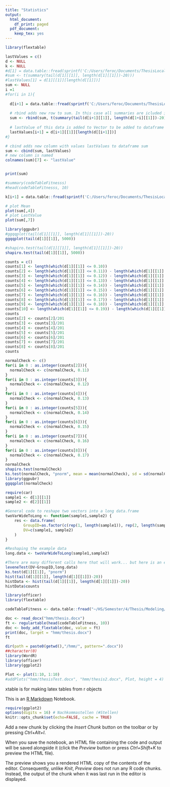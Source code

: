 ```yaml
---
title: "Statistics"
output:
  html_document:
    df_print: paged
  pdf_document:
    keep_tex: yes
---
```


```r
library(flextable)

lastValues = c()
d <- NULL
k <- NULL
#d[1] = data.table::fread(sprintf('C:/Users/feroc/Documents/ThesisLocal/SimulationTree/mRNA_s22_c64_gl3_gn22_#0/initAaNumb_20/similar_true/aaRS_s23/livingAars_#0/output_s%s/codeTableFitness.csv', 0), header=FALSE, quote="\"")
#sum <- t(summary(tail(d[1][[1]], length(d[1][[1]])-20)))
#lastValues[1] = d[1][[1]][length(d[[1]])]
sum <- NULL
i =1
#for(i in 1){
  
  d[i+1] = data.table::fread(sprintf('C:/Users/feroc/Documents/ThesisLocal/SimulationTree/mRNA_s22_c64_gl3_gn22_#0/initAaNumb_19/similar_true/aaRS_s23/livingAars_#1/output_s%s/codeTableFitness.csv',i), header=FALSE, quote="\"")
  
  # rbind adds new row to sum. In this case all summaries are icluded in one dataframe
  sum <- rbind(sum, t(summary(tail(d[i+1][[1]], length(d[1+i][[1]])-20))))
  
  # lastValue of this data is added to Vector to be added to dataframe later on.
  lastValues[i+1] = d[i+1][[1]][length(d[[i+1]])]
#}

# cbind adds new column with values lastValues to dataframe sum
sum <- cbind(sum, lastValues)
# new column is named
colnames(sum)[7] <- "lastValue"


print(sum)

#summary(codeTableFitnesss)
#head(codeTableFitnesss, 10)

k[i+1] = data.table::fread(sprintf('C:/Users/feroc/Documents/ThesisLocal/SimulationTree/mRNA_s22_c64_gl3_gn22_#0/initAaNumb_19/similar_false/aaRS_s23/livingAars_#1/output_s%s/codeTableFitness.csv',i), header=FALSE, quote="\"")

```
```r

# plot Mean
plot(sum[,4])
# plot LastValue
plot(sum[,7])
```

```r
library(ggpubr)
#ggqqplot(tail(d[1][[1]], length(d[1][[1]])-20))
ggqqplot(tail(d[1][[1]], 5000))
```
```r
#shapiro.test(tail(d[1][[1]], length(d[1][[1]])-20))
shapiro.test(tail(d[1][[1]], 5000))
```
```r
counts = c()
counts[1] <- length(which(d[1][[1]] <= 0.10)) 
counts[2] <- length(which(d[1][[1]] <= 0.11)) - length(which(d[1][[1]] <= 0.10))
counts[3] <- length(which(d[1][[1]] <= 0.12)) - length(which(d[1][[1]] <= 0.11))
counts[4] <- length(which(d[1][[1]] <= 0.13)) - length(which(d[1][[1]] <= 0.12))
counts[5] <- length(which(d[1][[1]] <= 0.14)) - length(which(d[1][[1]] <= 0.13))
counts[6] <- length(which(d[1][[1]] <= 0.15)) - length(which(d[1][[1]] <= 0.14))
counts[7] <- length(which(d[1][[1]] <= 0.16)) - length(which(d[1][[1]] <= 0.15))
counts[8] <- length(which(d[1][[1]] <= 0.17)) - length(which(d[1][[1]] <= 0.16))
counts[9] <- length(which(d[1][[1]] <= 0.18)) - length(which(d[1][[1]] <= 0.17))
counts[10] <- length(which(d[1][[1]] <= 0.19)) - length(which(d[1][[1]] <= 0.18))
counts
counts[2] <- counts[2]/201
counts[3] <- counts[3]/201
counts[4] <- counts[4]/201
counts[5] <- counts[5]/201
counts[6] <- counts[6]/201
counts[7] <- counts[7]/201
counts[8] <- counts[8]/201
counts

normalCheck <- c()
for(i in 0 : as.integer(counts[2])){
  normalCheck <- c(normalCheck, 0.11)
}
for(i in 0 : as.integer(counts[3])){
  normalCheck <- c(normalCheck, 0.12)
}
for(i in 0 : as.integer(counts[4])){
  normalCheck <- c(normalCheck, 0.13)
}
for(i in 0 : as.integer(counts[5])){
  normalCheck <- c(normalCheck, 0.14)
}
for(i in 0 : as.integer(counts[6])){
  normalCheck <- c(normalCheck, 0.15)
}
for(i in 0 : as.integer(counts[7])){
  normalCheck <- c(normalCheck, 0.16)
}
for(i in 0 : as.integer(counts[8])){
  normalCheck <- c(normalCheck, 0.17)
}
normalCheck
shapiro.test(normalCheck)
ks.test(normalCheck, "pnorm", mean = mean(normalCheck), sd = sd(normalCheck) )
library(ggpubr)
ggqqplot(normalCheck)

```

```r
require(car)
sample1 <- d[1][[1]]
sample2 <- d[2][[1]]

#General code to reshape two vectors into a long data.frame
twoVarWideToLong <- function(sample1,sample2) {
    res <- data.frame(
        GroupID=as.factor(c(rep(1, length(sample1)), rep(2, length(sample2)))),
        DV=c(sample1, sample2)
    )   
}   

#Reshaping the example data
long.data <- twoVarWideToLong(sample1,sample2)

#There are many different calls here that will work... but here is an example
leveneTest(DV~GroupID,long.data)
ks.test(d[1][[1]], "pnorm")
hist(tail(d[1][[1]], length(d[1][[1]])-20))
histData <- hist(tail(d[1][[1]], length(d[1][[1]])-20))
histData$counts
```

```r
library(officer)
library(flextable)

codeTableFitness <- data.table::fread("~/HS/Semester/4/Thesis/Modeling/csv/codeTableFitness.csv", header=FALSE, quote="\"")

doc <- read_docx("hmm/thesis.docx")
ft <- regulartable(head(codeTableFitness, 10))
doc <- body_add_flextable(doc, value = ft)
print(doc, target = "hmm/thesis.docx")
ft
```



```r
dir(path = paste0(getwd(),"/hmm/", pattern=".docx"))
##character(0)
library(WordR)
library(officer)
library(ggplot2)

Plot <- plot(1:10, 1:10)
#addPlots("hmm/thesisTest.docx", "hmm/thesis2.docx", Plot, height = 4)
```

xtable is for making latex tables from r objects

This is an [R Markdown](http://rmarkdown.rstudio.com) Notebook. 


```r

require(ggplot2)
options(digits = 16) # Nachkommastellen (#Stellen)
knitr::opts_chunk$set(echo=FALSE, cache = TRUE)
```

Add a new chunk by clicking the *Insert Chunk* button on the toolbar or by pressing *Ctrl+Alt+I*.

When you save the notebook, an HTML file containing the code and output will be saved alongside it (click the *Preview* button or press *Ctrl+Shift+K* to preview the HTML file).

The preview shows you a rendered HTML copy of the contents of the editor. Consequently, unlike *Knit*, *Preview* does not run any R code chunks. Instead, the output of the chunk when it was last run in the editor is displayed.
